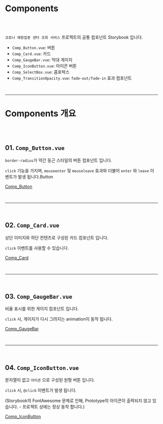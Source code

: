 
<Meta title="Components/인트로" component={Button}/>

# Components
<br/><br/>

``코로나 예방접종 센터 조회 서비스`` 프로젝트의 공통 컴포넌트 Storybook 입니다.

* ``Comp_Button.vue``: 버튼
* ``Comp_Card.vue``: 카드
* ``Comp_GaugeBar.vue``: 막대 게이지
* ``Comp_IconButton.vue``: 아이콘 버튼
* ``Comp_SelectBox.vue``: 콤포박스
* ``Comp_TransitionOpacity.vue``: ``fade-out/fade-in`` 효과 컴포넌트



<br/><hr/>


# Components 개요
<br/><br/>


## 01. ``Comp_Button.vue``

``border-radius``가 약간 둥근 스타일의 버튼 컴포넌트 입니다.

``click`` 기능을 가지며, ``mouseenter`` 및 ``mouseleave`` 효과와 더불어 ``enter`` 와 ``leave`` 이벤트가 발생 됩니다.Button

[Comp_Button](?path=/story/components-comp-button--basic)



<br/><hr/><br/>



## 02. ``Comp_Card.vue``

상단 이미지와 하단 컨텐츠로 구성된 카드 컴포넌트 입니다.

``click`` 이벤트를 사용할 수 있습니다.

[Comp_Card](?path=/story/components-comp-card--basic)



<br/><hr/><br/>



## 03. ``Comp_GaugeBar.vue``

비율 표시를 위한 게이지 컴포넌트 입니다.

``click`` 시, 게이지가 다시 그려지는 animation이 동작 됩니다.

[Comp_GaugeBar](?path=/story/components-card-gaugebar--basic)



<br/><hr/><br/>



## 04. ``Comp_IconButton.vue``

문자열이 없고 ``아이콘`` 으로 구성된 원형 버튼 입니다.

``click`` 시, ``@click`` 이벤트가 발생 됩니다.

(Storybook의 FontAwesome 문제로 인해, Prototype의 아이콘이 출력되지 않고 있습니다. - 프로젝트 상에는 정상 동작 합니다.)

[Comp_IconButton](?path=/docs/components-comp-iconbutton--basic)
